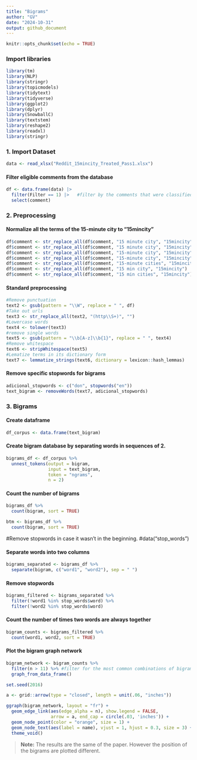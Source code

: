 ```yaml
---
title: "Bigrams"
author: "GV"
date: "2024-10-31"
output: github_document
---
```


```r
knitr::opts_chunk$set(echo = TRUE)
```

### Import libraries

```r
library(tm)
library(NLP)
library(stringr)
library(topicmodels)
library(tidytext)
library(tidyverse)
library(ggplot2)
library(dplyr)
library(SnowballC)
library(textstem)
library(reshape2)
library(readxl)
library(stringr)
```
  
### 1. Import Dataset

```r
data <- read_xlsx("Reddit_15mincity_Treated_Pass1.xlsx")
```

#### Filter eligible comments from the database 

```r
df <- data.frame(data) |>
  filter(Filter == 1) |>   #filter by the comments that were classified as relevant
  select(comment)
```

### 2. Preprocessing
#### Normalize all the terms of the 15-minute city to "15mincity"

```r

df$comment <- str_replace_all(df$comment, "15 minute city", "15mincity")
df$comment <- str_replace_all(df$comment, "15 minute city", "15mincity")
df$comment <- str_replace_all(df$comment, "15-minute city", "15mincity")
df$comment <- str_replace_all(df$comment, "15-minute city", "15mincity")
df$comment <- str_replace_all(df$comment, "15-minute cities", "15mincity")
df$comment <- str_replace_all(df$comment, "15 min city", "15mincity")
df$comment <- str_replace_all(df$comment, "15 min cities", "15mincity")
```

#### Standard preprocessing 
```r
#Remove punctuation
text2 <- gsub(pattern = "\\W", replace = " ", df)
#Take out urls
text3 <- str_replace_all(text2, "(http\\S+)", "")
#Lowercase words
text4 <- tolower(text3)
#remove single words 
text5 <- gsub(pattern = "\\b[A-z]\\b{1}", replace = " ", text4) 
#Remove whitespace
text6 <- stripWhitespace(text5)
#Lematize terms in its dictionary form
text7 <- lemmatize_strings(text6, dictionary = lexicon::hash_lemmas)

```

#### Remove specific stopwords for bigrams
```r
adicional_stopwords <- c("don", stopwords("en"))
text_bigram <- removeWords(text7, adicional_stopwords)
```

### 3. Bigrams

#### Create dataframe

```r
df_corpus <- data.frame(text_bigram)
```

#### Create bigram database by separating words in sequences of 2. 

```r
bigrams_df <- df_corpus %>%
  unnest_tokens(output = bigram,
                input = text_bigram,
                token = "ngrams",
                n = 2)
```

#### Count the number of bigrams

```r
bigrams_df %>%
  count(bigram, sort = TRUE)

btm <- bigrams_df %>%
  count(bigram, sort = TRUE)
```

#Remove stopwords in case it wasn't in the beginning.
#data("stop_words") 

#### Separate words into two columns

```r
bigrams_separated <- bigrams_df %>%
  separate(bigram, c("word1", "word2"), sep = " ")
```

#### Remove stopwords

```r
bigrams_filtered <- bigrams_separated %>%
  filter(!word1 %in% stop_words$word) %>%
  filter(!word2 %in% stop_words$word)
```


#### Count the number of times two words are always together

```r
bigram_counts <- bigrams_filtered %>%
  count(word1, word2, sort = TRUE)
```

#### Plot the bigram graph network

```r
bigram_network <- bigram_counts %>%
  filter(n > 11) %>% #filter for the most common combinations of bigrams that appear at least 15 times.
  graph_from_data_frame()

set.seed(2016)

a <- grid::arrow(type = "closed", length = unit(.06, "inches"))

ggraph(bigram_network, layout = "fr") +   
  geom_edge_link(aes(edge_alpha = n), show.legend = FALSE,
                 arrow = a, end_cap = circle(.03, 'inches')) +
  geom_node_point(color = "orange", size = 1) +
  geom_node_text(aes(label = name), vjust = 1, hjust = 0.3, size = 3) +
  theme_void()
```

> **Note:** The results are the same of the paper. However the position of the bigrams are plotted different. 

